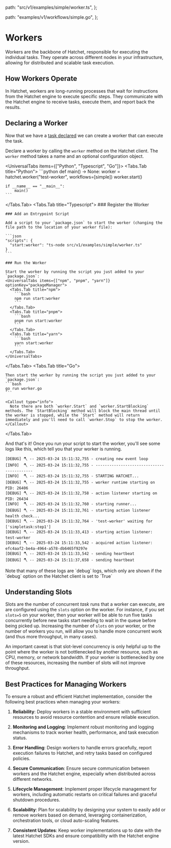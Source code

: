 
  path: "src/v1/examples/simple/worker.ts",
};

  path: "examples/v1/workflows/simple.go",
};


# Workers

Workers are the backbone of Hatchet, responsible for executing the individual tasks. They operate across different nodes in your infrastructure, allowing for distributed and scalable task execution.

## How Workers Operate

In Hatchet, workers are long-running processes that wait for instructions from the Hatchet engine to execute specific steps. They communicate with the Hatchet engine to receive tasks, execute them, and report back the results.

## Declaring a Worker

Now that we have a [task declared](./your-first-task.mdx) we can create a worker that can execute the task.

Declare a worker by calling the `worker` method on the Hatchet client. The `worker` method takes a name and an optional configuration object.

<UniversalTabs items={["Python", "Typescript", "Go"]}>
  <Tabs.Tab title="Python">
    ```python
    def main() -> None:
      worker = hatchet.worker("test-worker", workflows=[simple])
      worker.start()

    if __name__ == "__main__":
        main()
    ```

  </Tabs.Tab>
  <Tabs.Tab title="Typescript">
    ### Register the Worker
    <GithubSnippet src={SimpleTs} target="Declaring a Worker" />

    ### Add an Entrypoint Script

    Add a script to your `package.json` to start the worker (changing the file path to the location of your worker file):

    ```json
    "scripts": {
      "start:worker": "ts-node src/v1/examples/simple/worker.ts"
    }
    ```

    ### Run the Worker

    Start the worker by running the script you just added to your `package.json`:
    <UniversalTabs items={["npm", "pnpm", "yarn"]} optionKey="packageManager">
      <Tabs.Tab title="npm">
        ```bash
        npm run start:worker
        ```
      </Tabs.Tab>
      <Tabs.Tab title="pnpm">
        ```bash
        pnpm run start:worker
        ```
      </Tabs.Tab>
      <Tabs.Tab title="yarn">
        ```bash
        yarn start:worker
        ```
      </Tabs.Tab>
    </UniversalTabs>

  </Tabs.Tab>
  <Tabs.Tab title="Go">
    <GithubSnippet src={SimpleGo} target="Declaring a Worker" />

    Then start the worker by running the script you just added to your `package.json`:
    ```bash
    go run worker.go
    ```

    <Callout type="info">
      Note there are both `worker.Start` and `worker.StartBlocking` methods. The `StartBlocking` method will block the main thread until the worker is stopped, while the `Start` method will return immediately and you'll need to call `worker.Stop` to stop the worker.
    </Callout>

  </Tabs.Tab>
</UniversalTabs>

And that's it! Once you run your script to start the worker, you'll see some logs like this, which tell you that your worker is running.

```
[DEBUG] 🪓 -- 2025-03-24 15:11:32,755 - creating new event loop
[INFO]  🪓 -- 2025-03-24 15:11:32,755 - ------------------------------------------
[INFO]  🪓 -- 2025-03-24 15:11:32,755 - STARTING HATCHET...
[DEBUG] 🪓 -- 2025-03-24 15:11:32,755 - worker runtime starting on PID: 26406
[DEBUG] 🪓 -- 2025-03-24 15:11:32,758 - action listener starting on PID: 26434
[INFO]  🪓 -- 2025-03-24 15:11:32,760 - starting runner...
[DEBUG] 🪓 -- 2025-03-24 15:11:32,761 - starting action listener health check...
[DEBUG] 🪓 -- 2025-03-24 15:11:32,764 - 'test-worker' waiting for ['simpletask:step1']
[DEBUG] 🪓 -- 2025-03-24 15:11:33,413 - starting action listener: test-worker
[DEBUG] 🪓 -- 2025-03-24 15:11:33,542 - acquired action listener: efc4aaf2-be4a-4964-a578-db6465f9297e
[DEBUG] 🪓 -- 2025-03-24 15:11:33,542 - sending heartbeat
[DEBUG] 🪓 -- 2025-03-24 15:11:37,658 - sending heartbeat
```

<Callout type="info">
  Note that many of these logs are `debug` logs, which only are shown if the
  `debug` option on the Hatchet client is set to `True`
</Callout>

## Understanding Slots

Slots are the number of concurrent _task_ runs that a worker can execute, are are configured using the `slots` option on the worker. For instance, if you set `slots=5` on your worker, then your worker will be able to run five tasks concurrently before new tasks start needing to wait in the queue before being picked up. Increasing the number of `slots` on your worker, or the number of workers you run, will allow you to handle more concurrent work (and thus more throughput, in many cases).

An important caveat is that slot-level concurrency is only helpful up to the point where the worker is not bottlenecked by another resource, such as CPU, memory, or network bandwidth. If your worker is bottlenecked by one of these resources, increasing the number of slots will not improve throughput.

## Best Practices for Managing Workers

To ensure a robust and efficient Hatchet implementation, consider the following best practices when managing your workers:

1. **Reliability**: Deploy workers in a stable environment with sufficient resources to avoid resource contention and ensure reliable execution.

2. **Monitoring and Logging**: Implement robust monitoring and logging mechanisms to track worker health, performance, and task execution status.

3. **Error Handling**: Design workers to handle errors gracefully, report execution failures to Hatchet, and retry tasks based on configured policies.

4. **Secure Communication**: Ensure secure communication between workers and the Hatchet engine, especially when distributed across different networks.

5. **Lifecycle Management**: Implement proper lifecycle management for workers, including automatic restarts on critical failures and graceful shutdown procedures.

6. **Scalability**: Plan for scalability by designing your system to easily add or remove workers based on demand, leveraging containerization, orchestration tools, or cloud auto-scaling features.

7. **Consistent Updates**: Keep worker implementations up to date with the latest Hatchet SDKs and ensure compatibility with the Hatchet engine version.
